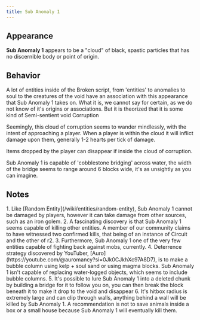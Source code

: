 ```yaml
---
title: Sub Anomaly 1
---
```



## Appearance

**Sub Anomaly 1** appears to be a "cloud" of black, spastic particles
that has no discernible body or point of origin.

## Behavior

A lot of entities inside of the Broken script, from 'entities' to
anomalies to soul to the creatures of the void have an association with
this appearance that Sub Anomaly 1 takes on. What it is, we cannot say
for certain, as we do not know of it's origins or associations. But it
is theorized that it is some kind of Semi-sentient void Corruption

Seemingly, this cloud of corruption seems to wander mindlessly, with the
intent of approaching a player. When a player is within the cloud it
will inflict damage upon them, generally 1-2 hearts per tick of damage.

Items dropped by the player can disappear if inside the cloud of
corruption.

Sub Anomaly 1 is capable of 'cobblestone bridging' across water, the
width of the bridge seems to range around 6 blocks wide, it's as
unsightly as you can imagine.

## Notes

<Steps>
    1. Like [Random Entity](/wiki/entities/random-entity), Sub Anomaly 1 cannot
    be damaged by players, however it can take damage from other sources, such
    as an iron golem. 2. A fascinating discovery is that Sub Anomaly 1 seems
    capable of killing other entities. A member of our community claims to have
    witnessed two confirmed kills, that being of an instance of Circuit and the
    other of r2. 3. Furthermore, Sub Anomaly 1 one of the very few entities
    capable of fighting back against mobs, currently. 4. Deterrence strategy
    discovered by YouTuber,
    [Auro](https://youtube.com/@auromancy?si=0Jk0CJkhXc97A8D7), is to make a
    bubble column using kelp + soul sand or using magma blocks. Sub Anomaly 1
    isn't capable of replacing water-logged objects, which seems to include
    bubble columns. 5. It's possible to lure Sub Anomaly 1 into a deleted chunk
    by building a bridge for it to follow you on, you can then break the block
    beneath it to make it drop to the void and disappear 6. It's hitbox radius
    is extremely large and can clip through walls, anything behind a wall will
    be killed by Sub Anomaly 1. A recommendation is not to save animals inside a
    box or a small house because Sub Anomaly 1 will eventually kill them.
</Steps>
